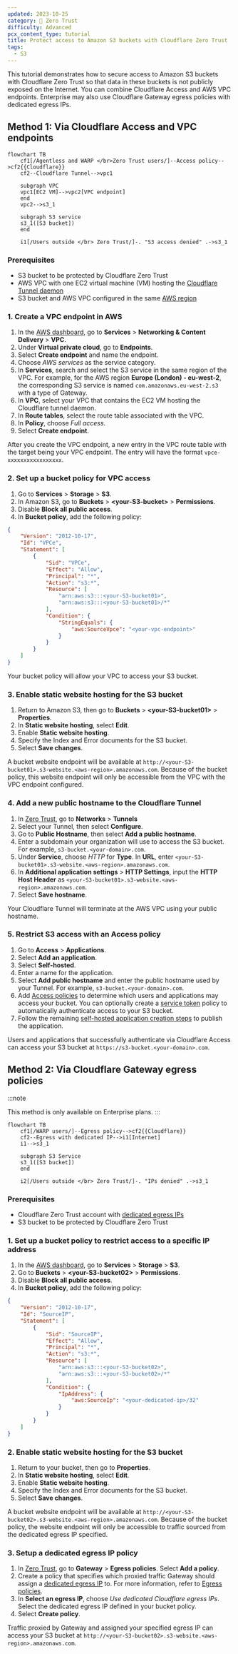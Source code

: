 ```yaml
---
updated: 2023-10-25
category: 🔐 Zero Trust
difficulty: Advanced
pcx_content_type: tutorial
title: Protect access to Amazon S3 buckets with Cloudflare Zero Trust
tags:
  - S3
---
```


This tutorial demonstrates how to secure access to Amazon S3 buckets with Cloudflare Zero Trust so that data in these buckets is not publicly exposed on the Internet. You can combine Cloudflare Access and AWS VPC endpoints. Enterprise may also use Cloudflare Gateway egress policies with dedicated egress IPs.

## Method 1: Via Cloudflare Access and VPC endpoints

```mermaid
flowchart TB
    cf1[/Agentless and WARP </br>Zero Trust users/]--Access policy-->cf2{{Cloudflare}}
    cf2--Cloudflare Tunnel-->vpc1

    subgraph VPC
    vpc1[EC2 VM]-->vpc2[VPC endpoint]
    end
    vpc2-->s3_1

    subgraph S3 service
    s3_1([S3 bucket])
    end

    i1[/Users outside </br> Zero Trust/]-. "S3 access denied" .->s3_1
```

### Prerequisites

- S3 bucket to be protected by Cloudflare Zero Trust
- AWS VPC with one EC2 virtual machine (VM) hosting the [Cloudflare Tunnel daemon](/cloudflare-one/connections/connect-networks/)
- S3 bucket and AWS VPC configured in the same [AWS region](https://docs.aws.amazon.com/AmazonRDS/latest/UserGuide/Concepts.RegionsAndAvailabilityZones.html)

### 1. Create a VPC endpoint in AWS

1. In the [AWS dashboard](https://aws.amazon.com/console/), go to **Services** > **Networking & Content Delivery** > **VPC**.
2. Under **Virtual private cloud**, go to **Endpoints**.
3. Select **Create endpoint** and name the endpoint.
4. Choose _AWS services_ as the service category.
5. In **Services**, search and select the S3 service in the same region of the VPC. For example, for the AWS region **Europe (London) - eu-west-2**, the corresponding S3 service is named `com.amazonaws.eu-west-2.s3` with a type of Gateway.
6. In **VPC**, select your VPC that contains the EC2 VM hosting the Cloudflare tunnel daemon.
7. In **Route tables**, select the route table associated with the VPC.
8. In **Policy**, choose _Full access_.
9. Select **Create endpoint**.

After you create the VPC endpoint, a new entry in the VPC route table with the target being your VPC endpoint. The entry will have the format `vpce-xxxxxxxxxxxxxxxxx`.

### 2. Set up a bucket policy for VPC access

1. Go to **Services** > **Storage** > **S3**.
2. In Amazon S3, go to **Buckets** > **\<your-S3-bucket>** > **Permissions**.
3. Disable **Block all public access**.
4. In **Bucket policy**, add the following policy:

```json
{
	"Version": "2012-10-17",
	"Id": "VPCe",
	"Statement": [
		{
			"Sid": "VPCe",
			"Effect": "Allow",
			"Principal": "*",
			"Action": "s3:*",
			"Resource": [
				"arn:aws:s3:::<your-S3-bucket01>",
				"arn:aws:s3:::<your-S3-bucket01>/*"
			],
			"Condition": {
				"StringEquals": {
					"aws:SourceVpce": "<your-vpc-endpoint>"
				}
			}
		}
	]
}
```

Your bucket policy will allow your VPC to access your S3 bucket.

### 3. Enable static website hosting for the S3 bucket

1. Return to Amazon S3, then go to **Buckets** > **\<your-S3-bucket01>** > **Properties**.
2. In **Static website hosting**, select **Edit**.
3. Enable **Static website hosting**.
4. Specify the Index and Error documents for the S3 bucket.
5. Select **Save changes**.

A bucket website endpoint will be available at `http://<your-S3-bucket01>.s3-website.<aws-region>.amazonaws.com`. Because of the bucket policy, this website endpoint will only be accessible from the VPC with the VPC endpoint configured.

### 4. Add a new public hostname to the Cloudflare Tunnel

1. In [Zero Trust](https://one.dash.cloudflare.com/), go to **Networks** > **Tunnels**
2. Select your Tunnel, then select **Configure**.
3. Go to **Public Hostname**, then select **Add a public hostname**.
4. Enter a subdomain your organization will use to access the S3 bucket. For example, `s3-bucket.<your-domain>.com`.
5. Under **Service**, choose _HTTP_ for **Type**. In **URL**, enter `<your-S3-bucket01>.s3-website.<aws-region>.amazonaws.com`.
6. In **Additional application settings** > **HTTP Settings**, input the **HTTP Host Header** as `<your-S3-bucket01>.s3-website.<aws-region>.amazonaws.com`.
7. Select **Save hostname**.

Your Cloudflare Tunnel will terminate at the AWS VPC using your public hostname.

### 5. Restrict S3 access with an Access policy

1. Go to **Access** > **Applications**.
2. Select **Add an application**.
3. Select **Self-hosted**.
4. Enter a name for the application.
5. Select **Add public hostname** and enter the public hostname used by your Tunnel. For example, `s3-bucket.<your-domain>.com`.
6. Add [Access policies](/cloudflare-one/policies/access/) to determine which users and applications may access your bucket. You can optionally create a [service token](/cloudflare-one/identity/service-tokens/) policy to automatically authenticate access to your S3 bucket.
7. Follow the remaining [self-hosted application creation steps](/cloudflare-one/applications/configure-apps/self-hosted-public-app/) to publish the application.

Users and applications that successfully authenticate via Cloudflare Access can access your S3 bucket at `https://s3-bucket.<your-domain>.com`.

## Method 2: Via Cloudflare Gateway egress policies

:::note

This method is only available on Enterprise plans.
:::

```mermaid
flowchart TB
    cf1[/WARP users/]--Egress policy-->cf2{{Cloudflare}}
    cf2--Egress with dedicated IP-->i1[Internet]
    i1-->s3_1

    subgraph S3 Service
    s3_1([S3 bucket])
    end

    i2[/Users outside </br> Zero Trust/]-. "IPs denied" .->s3_1
```

### Prerequisites

- Cloudflare Zero Trust account with [dedicated egress IPs](/cloudflare-one/policies/gateway/egress-policies/dedicated-egress-ips/)
- S3 bucket to be protected by Cloudflare Zero Trust

### 1. Set up a bucket policy to restrict access to a specific IP address

1. In the [AWS dashboard](https://aws.amazon.com/console/), go to **Services** > **Storage** > **S3**.
2. Go to **Buckets** > **\<your-S3-bucket02>** > **Permissions**.
3. Disable **Block all public access**.
4. In **Bucket policy**, add the following policy:

```json
{
	"Version": "2012-10-17",
	"Id": "SourceIP",
	"Statement": [
		{
			"Sid": "SourceIP",
			"Effect": "Allow",
			"Principal": "*",
			"Action": "s3:*",
			"Resource": [
				"arn:aws:s3:::<your-S3-bucket02>",
				"arn:aws:s3:::<your-S3-bucket02>/*"
			],
			"Condition": {
				"IpAddress": {
					"aws:SourceIp": "<your-dedicated-ip>/32"
				}
			}
		}
	]
}
```

### 2. Enable static website hosting for the S3 bucket

1. Return to your bucket, then go to **Properties**.
2. In **Static website hosting**, select **Edit**.
3. Enable **Static website hosting**.
4. Specify the Index and Error documents for the S3 bucket.
5. Select **Save changes**.

A bucket website endpoint will be available at `http://<your-S3-bucket02>.s3-website.<aws-region>.amazonaws.com`. Because of the bucket policy, the website endpoint will only be accessible to traffic sourced from the dedicated egress IP specified.

### 3. Setup a dedicated egress IP policy

1. In [Zero Trust](https://one.dash.cloudflare.com/), go to **Gateway** > **Egress policies**. Select **Add a policy**.
2. Create a policy that specifies which proxied traffic Gateway should assign a [dedicated egress IP](/cloudflare-one/policies/gateway/egress-policies/dedicated-egress-ips/) to. For more information, refer to [Egress policies](/cloudflare-one/policies/gateway/egress-policies/).
3. In **Select an egress IP**, choose _Use dedicated Cloudflare egress IPs_. Select the dedicated egress IP defined in your bucket policy.
4. Select **Create policy**.

Traffic proxied by Gateway and assigned your specified egress IP can access your S3 bucket at `http://<your-S3-bucket02>.s3-website.<aws-region>.amazonaws.com`.

